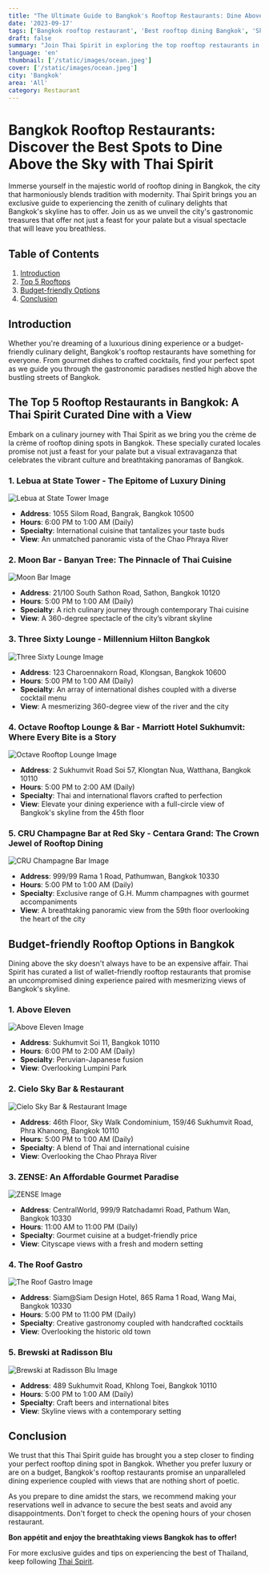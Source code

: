 ```yaml
---
title: "The Ultimate Guide to Bangkok's Rooftop Restaurants: Dine Above the Sky with Thai Spirit"
date: '2023-09-17'
tags: ['Bangkok rooftop restaurant', 'Best rooftop dining Bangkok', 'Sky-high restaurants Bangkok', 'Bangkok nightlife', 'Luxury dining Bangkok', 'Affordable rooftops Bangkok', 'Panoramic views Bangkok']
draft: false
summary: "Join Thai Spirit in exploring the top rooftop restaurants in Bangkok for an unforgettable gastronomic experience paired with breathtaking views."
language: 'en'
thumbnail: ['/static/images/ocean.jpeg']
cover: ['/static/images/ocean.jpeg']
city: 'Bangkok'
area: 'All'
category: Restaurant
---
```


# Bangkok Rooftop Restaurants: Discover the Best Spots to Dine Above the Sky with Thai Spirit

Immerse yourself in the majestic world of rooftop dining in Bangkok, the city that harmoniously blends tradition with modernity. Thai Spirit brings you an exclusive guide to experiencing the zenith of culinary delights that Bangkok's skyline has to offer. Join us as we unveil the city's gastronomic treasures that offer not just a feast for your palate but a visual spectacle that will leave you breathless.

## Table of Contents

1. [Introduction](#introduction)
2. [Top 5 Rooftops](#top-5)
3. [Budget-friendly Options](#budget-friendly)
4. [Conclusion](#conclusion)

## Introduction

Whether you're dreaming of a luxurious dining experience or a budget-friendly culinary delight, Bangkok's rooftop restaurants have something for everyone. From gourmet dishes to crafted cocktails, find your perfect spot as we guide you through the gastronomic paradises nestled high above the bustling streets of Bangkok.

## The Top 5 Rooftop Restaurants in Bangkok: A Thai Spirit Curated Dine with a View

Embark on a culinary journey with Thai Spirit as we bring you the crème de la crème of rooftop dining spots in Bangkok. These specially curated locales promise not just a feast for your palate but a visual extravaganza that celebrates the vibrant culture and breathtaking panoramas of Bangkok.

### 1. **Lebua at State Tower - The Epitome of Luxury Dining**
![Lebua at State Tower Image](https://yourwebsite.com/path/to/image1.jpg)
   - **Address**: 1055 Silom Road, Bangrak, Bangkok 10500
   - **Hours**: 6:00 PM to 1:00 AM (Daily)
   - **Specialty**: International cuisine that tantalizes your taste buds
   - **View**: An unmatched panoramic vista of the Chao Phraya River

### 2. **Moon Bar - Banyan Tree: The Pinnacle of Thai Cuisine**
![Moon Bar Image](https://yourwebsite.com/path/to/image2.jpg)
   - **Address**: 21/100 South Sathon Road, Sathon, Bangkok 10120
   - **Hours**: 5:00 PM to 1:00 AM (Daily)
   - **Specialty**: A rich culinary journey through contemporary Thai cuisine
   - **View**: A 360-degree spectacle of the city’s vibrant skyline

### 3. **Three Sixty Lounge - Millennium Hilton Bangkok**
![Three Sixty Lounge Image](https://yourwebsite.com/path/to/image3.jpg)
   - **Address**: 123 Charoennakorn Road, Klongsan, Bangkok 10600
   - **Hours**: 5:00 PM to 1:00 AM (Daily)
   - **Specialty**: An array of international dishes coupled with a diverse cocktail menu
   - **View**: A mesmerizing 360-degree view of the river and the city

### 4. **Octave Rooftop Lounge & Bar - Marriott Hotel Sukhumvit: Where Every Bite is a Story**
![Octave Rooftop Lounge Image](https://yourwebsite.com/path/to/image4.jpg)
   - **Address**: 2 Sukhumvit Road Soi 57, Klongtan Nua, Watthana, Bangkok 10110
   - **Hours**: 5:00 PM to 2:00 AM (Daily)
   - **Specialty**: Thai and international flavors crafted to perfection
   - **View**: Elevate your dining experience with a full-circle view of Bangkok's skyline from the 45th floor

### 5. **CRU Champagne Bar at Red Sky - Centara Grand: The Crown Jewel of Rooftop Dining**
![CRU Champagne Bar Image](https://yourwebsite.com/path/to/image5.jpg)
   - **Address**: 999/99 Rama 1 Road, Pathumwan, Bangkok 10330
   - **Hours**: 5:00 PM to 1:00 AM (Daily)
   - **Specialty**: Exclusive range of G.H. Mumm champagnes with gourmet accompaniments
   - **View**: A breathtaking panoramic view from the 59th floor overlooking the heart of the city

## Budget-friendly Rooftop Options in Bangkok

Dining above the sky doesn't always have to be an expensive affair. Thai Spirit has curated a list of wallet-friendly rooftop restaurants that promise an uncompromised dining experience paired with mesmerizing views of Bangkok's skyline.

### 1. **Above Eleven**
![Above Eleven Image](https://yourwebsite.com/path/to/image6.jpg)
   - **Address**: Sukhumvit Soi 11, Bangkok 10110
   - **Hours**: 6:00 PM to 2:00 AM (Daily)
   - **Specialty**: Peruvian-Japanese fusion
   - **View**: Overlooking Lumpini Park

### 2. **Cielo Sky Bar & Restaurant**
![Cielo Sky Bar & Restaurant Image](https://yourwebsite.com/path/to/image7.jpg)
   - **Address**: 46th Floor, Sky Walk Condominium, 159/46 Sukhumvit Road, Phra Khanong, Bangkok 10110
   - **Hours**: 5:00 PM to 1:00 AM (Daily)
   - **Specialty**: A blend of Thai and international cuisine
   - **View**: Overlooking the Chao Phraya River

### 3. **ZENSE: An Affordable Gourmet Paradise**
![ZENSE Image](https://yourwebsite.com/path/to/image8.jpg)
   - **Address**: CentralWorld, 999/9 Ratchadamri Road, Pathum Wan, Bangkok 10330
   - **Hours**: 11:00 AM to 11:00 PM (Daily)
   - **Specialty**: Gourmet cuisine at a budget-friendly price
   - **View**: Cityscape views with a fresh and modern setting

### 4. **The Roof Gastro**
![The Roof Gastro Image](https://yourwebsite.com/path/to/image9.jpg)
   - **Address**: Siam@Siam Design Hotel, 865 Rama 1 Road, Wang Mai, Bangkok 10330
   - **Hours**: 5:00 PM to 11:00 PM (Daily)
   - **Specialty**: Creative gastronomy coupled with handcrafted cocktails
   - **View**: Overlooking the historic old town

### 5. **Brewski at Radisson Blu**
![Brewski at Radisson Blu Image](https://yourwebsite.com/path/to/image10.jpg)
   - **Address**: 489 Sukhumvit Road, Khlong Toei, Bangkok 10110
   - **Hours**: 5:00 PM to 1:00 AM (Daily)
   - **Specialty**: Craft beers and international bites
   - **View**: Skyline views with a contemporary setting

## Conclusion

We trust that this Thai Spirit guide has brought you a step closer to finding your perfect rooftop dining spot in Bangkok. Whether you prefer luxury or are on a budget, Bangkok's rooftop restaurants promise an unparalleled dining experience coupled with views that are nothing short of poetic.

As you prepare to dine amidst the stars, we recommend making your reservations well in advance to secure the best seats and avoid any disappointments. Don't forget to check the opening hours of your chosen restaurant.

**Bon appétit and enjoy the breathtaking views Bangkok has to offer!**

For more exclusive guides and tips on experiencing the best of Thailand, keep following [Thai Spirit](https://www.thaispirit.net).
